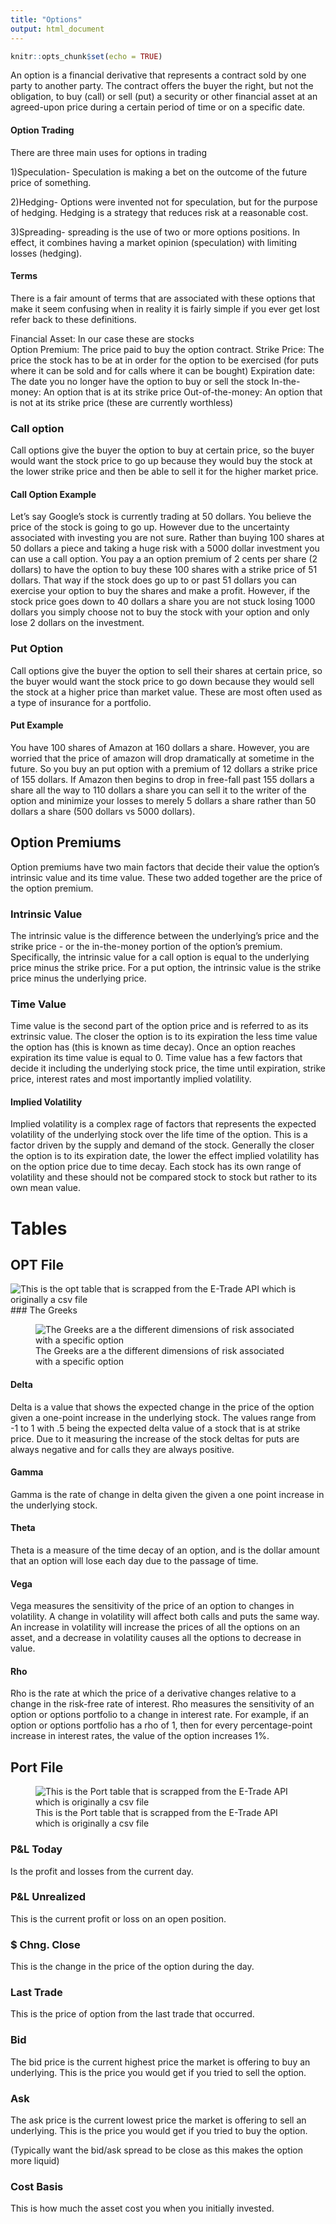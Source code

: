 ```yaml
---
title: "Options"
output: html_document
---
```



```r
knitr::opts_chunk$set(echo = TRUE)
```


An option is a financial derivative that represents a contract sold by one party to another party. The contract offers the buyer the right, but not the obligation, to buy (call) or sell (put) a security or other financial asset at an agreed-upon price during a certain period of time or on a specific date.

#### Option Trading
There are three main uses for options in trading 

1)Speculation- Speculation is making a bet on the outcome of the future price of something.

2)Hedging- Options were invented not for speculation, but for the purpose of hedging. Hedging is a strategy that reduces risk at a reasonable cost.

3)Spreading- spreading is the use of two or more options positions. In effect, it combines having a market opinion (speculation) with limiting losses (hedging).


#### Terms
There is a fair amount of terms that are associated with these options that make it seem confusing when in reality it is fairly simple if you ever get lost refer back to these definitions. 

Financial Asset: In our case these are stocks  
Option Premium: The price paid to buy the option contract. 
Strike Price: The price the stock has to be at in order for the option to be exercised (for puts where it can be sold and for calls where it can be bought)
Expiration date: The date you no longer have the option to buy or sell the stock
In-the-money: An option that is at its strike price
Out-of-the-money: An option that is not at its strike price (these are currently worthless)


### Call option
Call options give the buyer the option to buy at certain price, so the buyer would want the stock price to go up because they would buy the stock at the lower strike price and then be able to sell it for the higher market price. 

#### Call Option Example
Let's say Google's stock is currently trading at 50 dollars. You believe the price of the stock is going to go up. However due to the uncertainty associated with investing you are not sure. Rather than buying 100 shares at 50 dollars a piece and taking a huge risk with a 5000 dollar investment you can use a call option. You pay a an option premium of 2 cents per share (2 dollars) to have the option to buy these 100 shares with a strike price of 51 dollars. That way if the stock does go up to or past 51 dollars you can exercise your option to buy the shares and make a profit. However, if the stock price goes down to 40 dollars a share you are not stuck losing 1000 dollars you simply choose not to buy the stock with your option and only lose 2 dollars on the investment. 

### Put Option

Call options give the buyer the option to sell their shares at certain price, so the buyer would want the stock price to go down because they would sell the stock at a higher price than market value. These are most often used as a type of insurance for a portfolio. 

#### Put Example

You have 100 shares of Amazon at 160 dollars a share. However, you are worried that the price of amazon will drop dramatically at sometime in the future. So you buy an put option with a premium of 12 dollars a strike price of 155 dollars. If Amazon then begins to drop in free-fall past 155 dollars a share all the way to 110 dollars a share you can sell it to the writer of the option and minimize your losses to merely 5 dollars a share rather than 50 dollars a share (500 dollars vs 5000 dollars).


## Option Premiums

Option premiums have two main factors that decide their value the option's intrinsic value and its time value. These two added together are the price of the option premium.

### Intrinsic Value

The intrinsic value is the difference between the underlying's price and the strike price - or the in-the-money portion of the option's premium. Specifically, the intrinsic value for a call option is equal to the underlying price minus the strike price. For a put option, the intrinsic value is the strike price minus the underlying price.

### Time Value

Time value is the second part of the option price and is referred to as its extrinsic value. The closer the option is to its expiration the less time value the option has (this is known as time decay). Once an option reaches expiration its time value is equal to 0.  Time value has a few factors that decide it including the underlying stock price, the time until expiration, strike price, interest rates and most importantly implied volatility.

#### Implied Volatility

Implied volatility is a complex rage of factors that represents the expected volatility of the underlying stock over the life time of the option. This is a factor driven by the supply and demand of the stock. Generally the closer the option is to its expiration date, the lower the effect implied volatility has on the option price due to time decay. Each stock has its own range of volatility and these should not be compared stock to stock but rather to its own mean value.

# Tables

## OPT File

![This is the opt table that is scrapped from the E-Trade API which is originally a csv file](/Users/conormclaughlin/Desktop/opt.table.png)
### The Greeks 

![The Greeks are a the different dimensions of risk associated with a specific option ](/Users/conormclaughlin/Desktop/The.Greeks.Table.png)

#### Delta
Delta is a value that shows the expected change in the price of the option given a one-point increase in the underlying stock. The values range from -1 to 1 with .5 being the expected delta value of a stock that is at strike price. Due to it measuring the increase of the stock deltas for puts are always negative and for calls they are always positive.

#### Gamma
Gamma is the rate of change in delta given the given a one point increase in the underlying stock.

#### Theta 
Theta is a measure of the time decay of an option, and is the dollar amount that an option will lose each day due to the passage of time.

#### Vega
Vega measures the sensitivity of the price of an option to changes in volatility. A change in volatility will affect both calls and puts the same way. An increase in volatility will increase the prices of all the options on an asset, and a decrease in volatility causes all the options to decrease in value.

#### Rho
Rho is the rate at which the price of a derivative changes relative to a change in the risk-free rate of interest. Rho measures the sensitivity of an option or options portfolio to a change in interest rate.
For example, if an option or options portfolio has a rho of 1, then for every percentage-point increase in interest rates, the value of the option increases 1%.



## Port File


![This is the Port table that is scrapped from the E-Trade API which is originally a csv file](/Users/conormclaughlin/Desktop/Port.table.png)


### P&L Today
Is the profit and losses from the current day.

### P&L Unrealized
This is the current profit or loss on an open position. 

### $ Chng. Close
This is the change in the price of the option during the day. 

### Last Trade
This is the price of option from the last trade that occurred.

### Bid
The bid price is the current highest price the market is offering to buy an underlying. This is the price you would get if you tried to sell the option.

### Ask 
The ask price is the current lowest price the market is offering to sell an underlying. This is the price you would get if you tried to buy the option.

(Typically want the bid/ask spread to be close as this makes the option more liquid)

### Cost Basis
This is how much the asset cost you when you initially invested.








